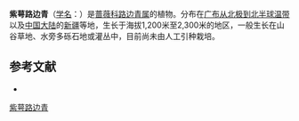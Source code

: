 {{Speciesbox
| name = 紫萼路边青
| status = 
| status_system = 
| image = Geum rivale 2015-06-01 OB 110.jpg
| genus = Geum
| species = rivale
| authority = L.
}}

'''紫萼路边青'''（[[学名|学名]]：{{lang|la|''Geum rivale''}}）是[[蔷薇科|蔷薇科]][[路边青属|路边青属]]的植物。分布在[[广布从北极到北半球温带|广布从北极到北半球温带]]以及[[中国大陆|中国大陆]]的[[新疆|新疆]]等地，生长于海拔1,200米至2,300米的地区，一般生长在山谷草地、水旁多砾石地或灌丛中，目前尚未由人工引种栽培。

== 参考文献 ==
<div class="references-small">
* {{cite web| url =http://www.bioinfo.cn/db05/KmzwSpecies.php?action=view&id=19070| title =紫萼路边青| work =《中国高等植物数据库全库》| publisher =中国科学院微生物研究所| author =昆明植物研究所| accessdate =2009-02-25| deadurl =yes| archiveurl =https://web.archive.org/web/20160305035039/http://www.bioinfo.cn/db05/KmzwSpecies.php?action=view&id=19070| archivedate =2016-03-05}}
</div>
{{Taxonbar|from=Q161625}}

[[Category:路边青属|紫萼路边青]]


{{植物小作品}}